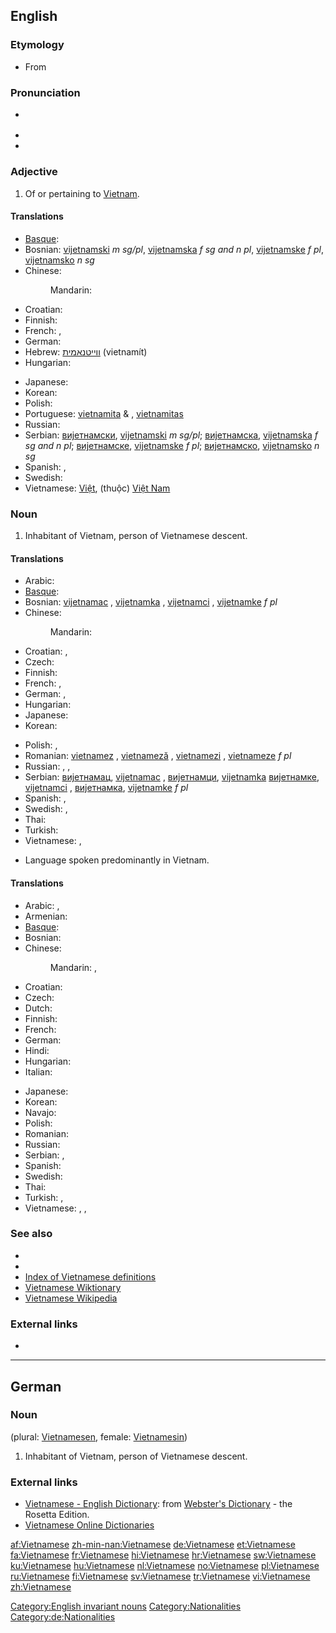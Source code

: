 {{interwiktionary|code=vi}}
==English==
{{wikipedia}}

===Etymology===
* From {{suffix|Vietnam|ese}}

===Pronunciation===
* {{a|UK}} {{IPA|/ˌviː.ət.nəˈmiːz/}}
* {{audio|en-us-Vietnamese.ogg|Audio (US)}}
* {{rhymes|iːz}}

===Adjective===
{{en-adj|-}}

# Of or pertaining to [[Vietnam]].

====Translations====
{{trans-top|of or pertaining to Vietnam}}
* [[Basque]]: {{t|eu|vietnamdar|xs=Basque}}
* Bosnian: [[vijetnamski]] ''m sg/pl'', [[vijetnamska]] ''f sg and n pl'', [[vijetnamske]] ''f pl'', [[vijetnamsko]] ''n sg''
* Chinese:
*: Mandarin: {{t-|cmn|越南|alt=越南的|tr=Yuènán de|sc=Hani}}
* Croatian: {{t|hr|vijetnamski}}
* Finnish: {{t+|fi|vietnamilainen}}
* French: {{t+|fr|vietnamien|m}}, {{t+|fr|vietnamienne|f}}
* German: {{t+|de|vietnamesisch}}
* Hebrew: [[ווייטנאמית]] (vietnamít)
* Hungarian: {{t|hu|vietnami}}
{{trans-mid}}
* Japanese: {{t+|ja|ベトナム|alt=ベトナムの|tr=Betonamu-no}}
* Korean: {{t+|ko|베트남|alt=베트남의|tr=Beteunam-ui|sc=Hang}}
* Polish: {{t+|pl|wietnamski}}
* Portuguese: [[vietnamita]] {{m}} & {{f}}, [[vietnamitas]] {{p}}
* Russian: {{t+|ru|вьетнамский|tr=v'jetnámskij}}
* Serbian: [[вијетнамски]], [[vijetnamski]] ''m sg/pl''; [[вијетнамска]], [[vijetnamska]] ''f sg and n pl''; [[вијетнамске]], [[vijetnamske]] ''f pl''; [[вијетнамско]], [[vijetnamsko]] ''n sg''
* Spanish: {{t+|es|vietnamita|m|f}}, {{t-|es|vietnamitas|p}}
* Swedish: {{t+|sv|vietnamesisk}}
* Vietnamese: [[Việt]], (thuộc) [[Việt Nam]]
{{trans-bottom}}

===Noun===
{{en-noun|Vietnamese}}

# Inhabitant of Vietnam, person of Vietnamese descent.

====Translations====
{{trans-top|Vietnamese person}}
* Arabic: {{t|ar|فيتنامي|tr=fitnaamiy}}
* [[Basque]]: {{t|eu|vietnamdar|xs=Basque}}
* Bosnian: [[vijetnamac]] {{m}}, [[vijetnamka]] {{f}}, [[vijetnamci]] {{p}}, [[vijetnamke]] ''f pl''
* Chinese:
*: Mandarin: {{t-|cmn|越南人|tr=Yuènánrén|sc=Hani}}
* Croatian: {{t|hr|Vijetnamac|m}}, {{t|hr|Vijetnamka|f}}
* Czech: {{t-|cs|Vietnamec|m}}
* Finnish: {{t+|fi|vietnamilainen}}
* French: {{t+|fr|Vietnamien|m}}, {{t+|fr|Vietnamienne|f}}
* German: {{t+|de|Vietnamese|m}}, {{t+|de|Vietnamesin|f}}
* Hungarian: {{t|hu|vietnami}}
* Japanese: {{t-|ja|ベトナム人|tr=Betonamu-jin}}
* Korean: {{t|ko|베트남 사람|tr=Beteunam saram|sc=Kore}}
{{trans-mid}}
* Polish: {{t+|pl|Wietnamczyk|m}}, {{t+|pl|Wietnamka|f}}
* Romanian: [[vietnamez]] {{m}}, [[vietnameză]] {{f}}, [[vietnamezi]] {{p}}, [[vietnameze]] ''f pl''
* Russian: {{t+|ru|вьетнамец|m|tr=v'jetnámec}},  {{t+|ru|вьетнамка|f|p|tr=v'jetnámka}},  {{t|ru|вьетнамцы|p|tr=v'jetnámcy}}
* Serbian: [[вијетнамац]], [[vijetnamac]] {{m}}, [[вијетнамци]], [[vijetnamka]] {{f}} [[вијетнамке]], [[vijetnamci]] {{p}}, [[вијетнамка]], [[vijetnamke]] ''f pl''
* Spanish: {{t+|es|vietnamita|m|f}}, {{t-|es|vietnamitas|p}}
* Swedish: {{t+|sv|vietnames|m}}, {{t+|sv|vietnamesiska|f}}
* Thai: {{t|th|คนเวียดนาม|tr=kon wîat-naam}}
* Turkish: {{t+|tr|Vietnamlı}}
* Vietnamese: {{t|vi|người Việt|xs=Vietnamese}}, {{t|vi|người Việt Nam}}
{{trans-bottom}}

{{en-proper noun}}

* Language spoken predominantly in Vietnam.

====Translations====
{{trans-top|language}}
* Arabic: {{t|ar|الفيتنامية|f|tr=al-fitnamíyya}},  {{t|ar|فيتنامي|m|tr=fitnaamiy}}
* Armenian: {{t-|hy|վիետնամերեն|tr=vietnameren}}
* [[Basque]]: {{t|eu|vietnamera|xs=Basque}}
* Bosnian: {{t-|bs|vijetnamski|m}}
* Chinese:
*: Mandarin: {{t-|cmn|越南語|sc=Hani}}, {{t-|cmn|越南语|tr=Yuènányǔ|sc=Hani}}
* Croatian: {{t|hr|vijetnamski}}
* Czech: {{t-|cs|vietnamština|f}}
* Dutch: {{t+|nl|Vietnamees}}
* Finnish: {{t+|fi|vietnam}}
* French: {{t+|fr|vietnamien|m}}
* German: {{t+|de|Vietnamesisch|n}}
* Hindi: {{t|hi|वियतनामी|f|tr=viyatnāmī|sc=Deva}}
* Hungarian: {{t|hu|vietnami}}
* Italian: {{t+|it|vietnamita|m}}
{{trans-mid}}
* Japanese: {{t+|ja|ベトナム語|tr=Betonamu-go}}
* Korean: {{t+|ko|베트남어|tr=Beteunam-eo|sc=Hang}}
* Navajo: {{tø|nv|Biʼednam Dineʼé bizaad}}
* Polish: {{t+|pl|wietnamski|m}}
* Romanian: {{t+|ro|vietnameză|f}}
* Russian: {{t+|ru|вьетнамский|tr=v'jetnámskij}}
* Serbian: {{t-|sr|вијетнамски|sc=Cyrl}}, {{t-|sr|vijetnamski|m}}
* Spanish: {{t+|es|vietnamita|m}}
* Swedish: {{t|sv|vietnamesiska}}
* Thai: {{t+|th|ภาษาเวียดนาม|tr=paa-săa wîat-naam}}
* Turkish: {{t+|tr|Vietnamca}}, {{t|tr|Vietnam dili}}
* Vietnamese: {{t+|vi|tiếng Việt|xs=Vietnamese}}, {{t|vi|tiếng Việt Nam|xs=Vietnamese}},  {{t|vi|Việt ngữ|xs=Vietnamese}}
{{trans-bottom}}

===See also===
* {{langcat}}
* {{langlist}}
* [[Index:Vietnamese|Index of Vietnamese definitions]]
* [[:vi:Trang Chính|Vietnamese Wiktionary]]
* [[:vi:w:Trang Chính|Vietnamese Wikipedia]]

===External links===
* {{ISO 639|link=Ethnologue|1code=vi|code=vie}}

[[Category:English invariant nouns]]

----

==German==

===Noun===
{{infl|de|noun|g=m}} (plural: [[Vietnamesen]], female: [[Vietnamesin]])

# Inhabitant of Vietnam, person of Vietnamese descent.

===External links===
* [http://www.websters-online-dictionary.org/definition/Vietnamese-english/ Vietnamese - English Dictionary]: from [http://www.websters-online-dictionary.org/ Webster's Dictionary] - the Rosetta Edition.
* [http://vdict.com Vietnamese Online Dictionaries]

[[Category:Nationalities]]
[[Category:de:Nationalities]]

[[af:Vietnamese]]
[[zh-min-nan:Vietnamese]]
[[de:Vietnamese]]
[[et:Vietnamese]]
[[fa:Vietnamese]]
[[fr:Vietnamese]]
[[hi:Vietnamese]]
[[hr:Vietnamese]]
[[sw:Vietnamese]]
[[ku:Vietnamese]]
[[hu:Vietnamese]]
[[nl:Vietnamese]]
[[no:Vietnamese]]
[[pl:Vietnamese]]
[[ru:Vietnamese]]
[[fi:Vietnamese]]
[[sv:Vietnamese]]
[[tr:Vietnamese]]
[[vi:Vietnamese]]
[[zh:Vietnamese]]